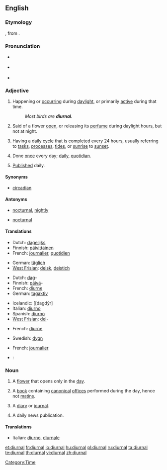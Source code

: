 ==English==

===Etymology===
{{etyl|la|en}} {{term|diurnalis|diurnālis|lang=la}}, from {{term|dies|diēs|day|lang=la}}.

===Pronunciation===
* {{a|UK}} {{IPA|/daɪˈɜː.nəl/}}
* {{a|US}} {{IPA|/daɪˈɝ.nəl/}}
* {{audio|en-us-diurnal.ogg|Audio (US)}}
*: {{rhymes|ɜː(r)nəl}}

===Adjective===
{{en-adj|-}}

# Happening or [[occur]]ring during [[daylight]], or primarily [[active]] during that time.
#: ''Most birds are '''diurnal'''.''
# {{botany}} Said of a flower [[open]], or releasing its [[perfume]] during daylight hours, but not at night.
# Having a daily [[cycle]] that is completed every 24 hours, usually referring to [[tasks]], [[processes]], [[tides]], or [[sunrise]] to [[sunset]].
# {{uncommon}} Done [[once]] every day; [[daily]], [[quotidian]].
# {{archaic}} [[publish|Published]] daily.
{{seeCites}}

====Synonyms====
* {{sense|having a daily cycle}} [[circadian]] {{qualifier|biology}}

====Antonyms====
* {{sense|happening or active during the day}} [[nocturnal]], [[nightly]]
* {{sense|active or open during the day}} [[nocturnal]]

====Translations====
{{trans-top|done daily}}
* Dutch: [[dagelijks]]
* Finnish: [[päivittäinen]]
* French: [[journalier]], [[quotidien]]
{{trans-mid}}
* German: [[täglich]]
* [[West Frisian]]: [[deisk]], [[deistich]]
{{trans-bottom}}
{{trans-top|active primarily during the day}}
* Dutch: [[dag]]-
* Finnish: [[päivä]]- {{qualifier|in compound words}}
* French: [[diurne]]
* German: [[tagaktiv]]
{{trans-mid}}
* Icelandic: [[dagdýr]
* Italian: [[diurno]]
* Spanish: [[diurno]]
* [[West Frisian]]: [[dei]]-
{{trans-bottom}}
{{trans-top|Occurring during the day}}
{{trans-mid}}
{{trans-bottom}}
{{trans-top|open or perfumed during the day}}
* French: [[diurne]]
{{trans-mid}}
* Swedish: [[dygn]]
{{trans-bottom}}
{{trans-top|having a daily cycle}}
* French: [[journalier]]
{{trans-mid}}
{{trans-bottom}}
{{checktrans}}
* {{ttbc|Czech}}: {{t|cs|denní}}<!--not clear how many/which meanings this cover-->

===Noun===
{{en-noun}}

# A [[flower]] that opens only in the [[day]].
# {{context|Catholicism}} A [[book]] containing [[canonical]] [[office]]s performed during the day, hence not [[matins]].
# {{archaic}} A [[diary]] or [[journal]].
# {{archaic}} A daily news publication.

====Translations====
{{trans-top|A flower that opens during the day}}
{{trans-mid}}
{{trans-bottom}}
{{trans-top|A book of canonical offices}}
* Italian: [[diurno]], [[diurnale]]
{{trans-mid}}
{{trans-bottom}}

[[Category:Time]]

[[et:diurnal]]
[[fr:diurnal]]
[[io:diurnal]]
[[hu:diurnal]]
[[pl:diurnal]]
[[ru:diurnal]]
[[ta:diurnal]]
[[te:diurnal]]
[[th:diurnal]]
[[vi:diurnal]]
[[zh:diurnal]]